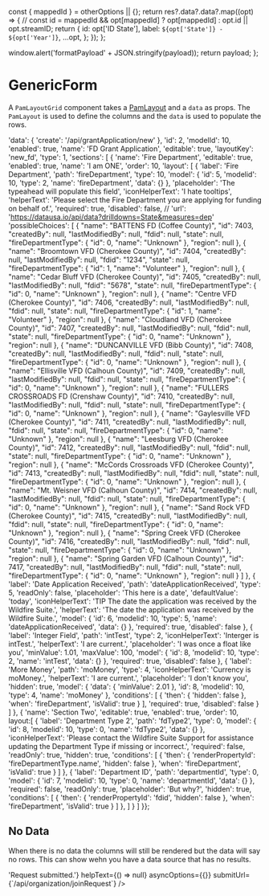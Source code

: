 
  const { mappedId } = otherOptions || {};
  return res?.data?.data?.map((opt) => {
    // const id = mappedId && opt[mappedId] ? opt[mappedId] : opt.id || opt.streamID;
    return {
      id: opt['ID State'],
      label: `${opt['State']} - ${opt['Year']}`,
      ...opt,
    };
  });
};

<Meta title="Form/GenericForm" component={GenericForm} />

  window.alert('formatPayload' + JSON.stringify(payload));
  return payload;
};

# GenericForm

A `PamLayoutGrid` component takes a [PamLayout](/?path=/dataStructures/pamLayout) and a `data` as props. The `PamLayout` is used to define the columns and the `data` is used to populate the rows.

  'data': {
    'create': '/api/grantApplication/new'
  },
  'id': 2,
  'modelId': 10,
  'enabled': true,
  'name': 'FD Grant Application',
  'editable': true,
  'layoutKey': 'new_fd',
  'type': 1,
  'sections': [
    {
      'name': 'Fire Department',
      'editable': true,
      'enabled': true,
      'name': 'I am ONE',
      'order': 10,
      'layout': [
        {
          'label': 'Fire Department',
          'path': 'fireDepartment',
          'type': 10,
          'model': {
            'id': 5,
            'modelid': 10,
            'type': 2,
            'name': 'fireDepartment',
            'data': {}
          },
          'placeholder': 'The typeahead will populate this field',
          'iconHelperText': 'I hate tooltips',
          'helperText': 'Please select the Fire Department you are applying for funding on behalf of.',
          'required': true,
          'disabled': false,
          // 'url': 'https://datausa.io/api/data?drilldowns=State&measures=dep'
          'possibleChoices': [
  {
    "name": "BATTENS FD (Coffee County)",
    "id": 7403,
    "createdBy": null,
    "lastModifiedBy": null,
    "fdid": null,
    "state": null,
    "fireDepartmentType": {
      "id": 0,
      "name": "Unknown"
    },
    "region": null
  },
  {
    "name": "Broomtown VFD (Cherokee County)",
    "id": 7404,
    "createdBy": null,
    "lastModifiedBy": null,
    "fdid": "1234",
    "state": null,
    "fireDepartmentType": {
      "id": 1,
      "name": "Volunteer"
    },
    "region": null
  },
  {
    "name": "Cedar Bluff VFD (Cherokee County)",
    "id": 7405,
    "createdBy": null,
    "lastModifiedBy": null,
    "fdid": "5678",
    "state": null,
    "fireDepartmentType": {
      "id": 0,
      "name": "Unknown"
    },
    "region": null
  },
  {
    "name": "Centre VFD (Cherokee County)",
    "id": 7406,
    "createdBy": null,
    "lastModifiedBy": null,
    "fdid": null,
    "state": null,
    "fireDepartmentType": {
      "id": 1,
      "name": "Volunteer"
    },
    "region": null
  },
  {
    "name": "Cloudland VFD (Cherokee County)",
    "id": 7407,
    "createdBy": null,
    "lastModifiedBy": null,
    "fdid": null,
    "state": null,
    "fireDepartmentType": {
      "id": 0,
      "name": "Unknown"
    },
    "region": null
  },
  {
    "name": "DUNCANVILLE VFD (Bibb County)",
    "id": 7408,
    "createdBy": null,
    "lastModifiedBy": null,
    "fdid": null,
    "state": null,
    "fireDepartmentType": {
      "id": 0,
      "name": "Unknown"
    },
    "region": null
  },
  {
    "name": "Ellisville VFD (Calhoun County)",
    "id": 7409,
    "createdBy": null,
    "lastModifiedBy": null,
    "fdid": null,
    "state": null,
    "fireDepartmentType": {
      "id": 0,
      "name": "Unknown"
    },
    "region": null
  },
  {
    "name": "FULLERS CROSSROADS FD (Crenshaw County)",
    "id": 7410,
    "createdBy": null,
    "lastModifiedBy": null,
    "fdid": null,
    "state": null,
    "fireDepartmentType": {
      "id": 0,
      "name": "Unknown"
    },
    "region": null
  },
  {
    "name": "Gaylesville VFD (Cherokee County)",
    "id": 7411,
    "createdBy": null,
    "lastModifiedBy": null,
    "fdid": null,
    "state": null,
    "fireDepartmentType": {
      "id": 0,
      "name": "Unknown"
    },
    "region": null
  },
  {
    "name": "Leesburg VFD (Cherokee County)",
    "id": 7412,
    "createdBy": null,
    "lastModifiedBy": null,
    "fdid": null,
    "state": null,
    "fireDepartmentType": {
      "id": 0,
      "name": "Unknown"
    },
    "region": null
  },
  {
    "name": "McCords Crossroads VFD (Cherokee County)",
    "id": 7413,
    "createdBy": null,
    "lastModifiedBy": null,
    "fdid": null,
    "state": null,
    "fireDepartmentType": {
      "id": 0,
      "name": "Unknown"
    },
    "region": null
  },
  {
    "name": "Mt. Weisner VFD (Calhoun County)",
    "id": 7414,
    "createdBy": null,
    "lastModifiedBy": null,
    "fdid": null,
    "state": null,
    "fireDepartmentType": {
      "id": 0,
      "name": "Unknown"
    },
    "region": null
  },
  {
    "name": "Sand Rock VFD (Cherokee County)",
    "id": 7415,
    "createdBy": null,
    "lastModifiedBy": null,
    "fdid": null,
    "state": null,
    "fireDepartmentType": {
      "id": 0,
      "name": "Unknown"
    },
    "region": null
  },
  {
    "name": "Spring Creek VFD (Cherokee County)",
    "id": 7416,
    "createdBy": null,
    "lastModifiedBy": null,
    "fdid": null,
    "state": null,
    "fireDepartmentType": {
      "id": 0,
      "name": "Unknown"
    },
    "region": null
  },
  {
    "name": "Spring Garden VFD (Calhoun County)",
    "id": 7417,
    "createdBy": null,
    "lastModifiedBy": null,
    "fdid": null,
    "state": null,
    "fireDepartmentType": {
      "id": 0,
      "name": "Unknown"
    },
    "region": null
  }
]
        },
        {
          'label': 'Date Application Received',
          'path': 'dateApplicationReceived',
          'type': 5,
          'readOnly': false,
          'placeholder': 'This here is a date',
          'defaultValue': 'today',
          'iconHelperText': 'TIP The date the application was received by the Wildfire Suite.',
          'helperText': 'The date the application was received by the Wildfire Suite.',
          'model': {
            'id': 6,
            'modelid': 10,
            'type': 5,
            'name': 'dateApplicationReceived',
            'data': {}
          },
          'required': true,
          'disabled': false
        },
        {
          'label': 'Integer Field',
          'path': 'intTest',
          'type': 2,
          'iconHelperText': 'Interger is intTest.',
          'helperText': 'I are current.',
          'placeholder': 'I was once a float like you',
          'minValue': 1.01,
          'maxValue': 100,
          'model': {
            'id': 8,
            'modelid': 10,
            'type': 2,
            'name': 'intTest',
            'data': {}
          },
          'required': true,
          'disabled': false
        },
        {
          'label': 'More Money',
          'path': 'moMoney',
          'type': 4,
          'iconHelperText': 'Currency is moMoney.',
          'helperText': 'I are current.',
          'placeholder': 'I don\'t know you',
          'hidden': true,
          'model': {
            'data': {
              'minValue': 2.01
            },
            'id': 8,
            'modelid': 10,
            'type': 4,
            'name': 'moMoney'
          },
          'conditions': [
            {
              'then': {
                'hidden': false
              },
              'when': 'fireDepartment',
              'isValid': true
            }
          ],
          'required': true,
          'disabled': false
        }
      ]
    },
    {
      'name': 'Section Two',
      'editable': true,
      'enabled': true,
      'order': 10,
      layout:[
        {
          'label': 'Department Type 2',
          'path': 'fdType2',
          'type': 0,
          'model': {
            'id': 8,
            'modelid': 10,
            'type': 0,
            'name': 'fdType2',
            'data': {}
          },
          'iconHelperText': 'Please contact the Wildfire Suite Support for assistance updating the Department Type if missing or incorrect.',
          'required': false,
          'readOnly': true,
          'hidden': true,
          'conditions': [
            {
              'then': {
                'renderPropertyId': 'fireDepartmentType.name',
                'hidden': false
              },
              'when': 'fireDepartment',
              'isValid': true
            }
          ]
        },
        {
          'label': 'Department ID',
          'path': 'departmentId',
          'type': 0,
          'model': {
            'id': 7,
            'modelid': 10,
            'type': 0,
            'name': 'departmentId',
            'data': {}
          },
          'required': false,
          'readOnly': true,
          'placeholder': 'But why?',
          'hidden': true,
          'conditions': [
            {
              'then': {
                'renderPropertyId': 'fdid',
                'hidden': false
              },
              'when': 'fireDepartment',
              'isValid': true
            }
          ]
        },
      ]
    }
   ]
}};

## No Data

When there is no data the columns will still be rendered but the data will say no rows. This can show wehn you have a data source that has no results.

<Canvas>
  <Story name="No Data">
    <Router>
      <GenericForm
        layoutOptions={layout}
        domainUrl={''}
        successUrl="/"
        cancelUrl="/"
        formatPayload={formatPayload}
        alternatingCols={false}
        iconOptions={{
          color: 'secondary',
          style: { fontSize: 20, top: 2, position: 'relative' },
        }}
        twoColumn={true}
        headerTitle="Request Access"
        unitLabel="Organization Access Request"
        formatSubmitMessage={() => 'Request submitted.'}
        helpText={() => null}
        asyncOptions={{}}
        submitUrl={`/api/organization/joinRequest`}
      />
    </Router>
  </Story>
</Canvas>
